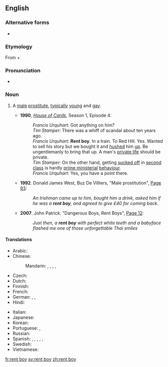 ==English==

===Alternative forms===
* {{l|en|rentboy}}

===Etymology===
From {{term|rent||to [[lease]], [[let out]]}} + {{term|boy||''diminutive term for'' a [[man]]}}

===Pronunciation===
* {{audio|En-us-ncalif-rentboy.ogg|Audio (US, Northern California)|lang=en}}

===Noun===
{{en-noun|head=[[rent]] [[boy]]}}

# {{lb|en|chiefly|British|informal}} A [[male]] [[prostitute]], [[typically]] [[young]] and [[gay]].
#*'''1990''', ''[[w:House of Cards (UK TV show)|House of Cards]]'', Season 1, Episode 4:
#*:''Francis Urquhart:'' Got anything on him?<br>''Tim Stamper:'' There was a whiff of scandal about ten years ago.<br>''Francis Urquhart:'' '''Rent boy'''. In a train. To Red Hill. Yes. Wanted to sell his story but we bought it and [[hush up|hushed]] him [[hush up|up]]. Be ungentlemanly to bring that up. A man's [[private life]] should be private.<br>''Tim Stamper:'' On the other hand, getting [[suck off|sucked off]] in [[second class]] is hardly [[prime ministerial]] [[behavior|behaviour]].<br>''Francis Urquhart:'' Yes, you have a point there.
#* '''1992'''. Donald James West, Buz De Villiers, "Male prostitution", [http://books.google.com/books?id=JAYeUUoqw20C&pg=PA93 Page 93]:
#*: ''An Irishman came up to him, bought him a drink, asked him if he was a '''rent boy''', and agreed to give £40 for coming back''.
#* '''2007'''. John Patrick. "Dangerous Boys, Rent Boys", [http://books.google.com/books?id=GX_S4Ol84fYC&pg=PA12 Page 12]:
#*: ''Just then, a '''rent boy''' with perfect white teeth and a babyface flashed me one of those unforgettable Thai smiles''

====Translations====
{{trans-top|young male prostitute}}
* Arabic: {{t-needed|ar}}
* Chinese:
*: Mandarin: {{t|cmn|男妓|tr=nánjì|sc=Hani}}, {{t|cmn|妓男|tr=jìnán|sc=Hani}}, {{t|cmn|鴨子|sc=Hani}}, {{t+|cmn|鸭子|tr=yāzi|sc=Hani}}, {{t+|cmn|MB|sc=Hani}}
* Czech: {{t-needed|cs}}
* Dutch: {{t-needed|nl}}
* Finnish: {{t|fi|[[maksullinen]] [[poika]]}}
* French: {{t-needed|fr}}
* German: {{t+|de|Callboy|m}}, {{t+|de|Gigolo|m}}, {{t+|de|Stricher|m}} {{qualifier|pejorativ}}
* Hindi: {{t-needed|hi}}
{{trans-mid}}
* Italian: {{t-needed|it}}
* Japanese: {{t-needed|ja}}
* Korean: {{t-needed|ko}}
* Portuguese: {{t|pt|acompanhante de luxo|m|f}}, {{t+|pt|michê|m}}
* Russian: {{t+|ru|проститу́т|m}}
* Spanish: {{t+|es|taxi boy|m}}, {{t|es|taxi boys|m-p}}, {{t+|es|putito|m}}, {{t|es|putitos|m-p}}, {{t|es|lolito|m}}, {{t|es|lolitos|m-p}}
* Swedish: {{t+|sv|eskortpojke|c}}
* Vietnamese: {{t-needed|vi}}
{{trans-bottom}}

[[fr:rent boy]]
[[sv:rent boy]]
[[zh:rent boy]]